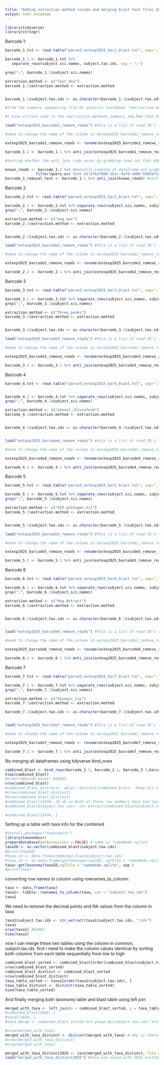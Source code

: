 ```yaml
---
title: "Adding extraction method column and merging blast text files 2025"
output: html_notebook
---
```


```r
library(tidyverse)
library(stringr)
```


Barcode 1:

```r
 
barcode_1.txt <- read.table("parsed_extexp2025_bar1_blast.txt", sep=",", header = TRUE)

barcode_1.1 <- barcode_1.txt %>%
   separate_rows(subject.sci.names, subject.tax.ids, sep = ";")

grep(";", barcode_1.1$subject.sci.names) 

extraction.method <- c("fast_dna")
barcode_1.1$extraction.method <- extraction.method


barcode_1.1$subject.tax.ids <- as.character(barcode_1.1$subject.tax.ids) # for some reason the bind_rows function below is throwing up an error that some of the subject.tax.id columns are chracters and others are integers across all the barcode text files, so setting every barcodes column to character before merging.

#from the summary sequencing file QC analysis (notebook "<extraction method>_summary_seq.Rmd - there is a unique notebook for each extraction method), I noticed that there were incorrect barcodes (not many across all the extraction methods/barcode summary seq files) mixed in with the barcode of interest. I filtered these out when doing the read QC (no. of reads, max read length etc), but I should also insure that they are being removed in the taxonomy stage too. Now the blast text files in this notebook do not have info on the barcode - i add this info in myself, so theres no way for me to scan the blast text file to find reads assigned to a barcode that shouldn't be there. Instead im going to screen the blast dataframe for read ID's of the incorrect barcodes in the summary seq files and essentially remove these read ID's from the blast text files.

#i have written code in the <extraction method>_summary_seq.Rmd that has extracted the read ID's we want to remove per barcode, so I am just loading these in here but you can go back into the original notebook to see the full code for this.

load("extexp2025_barcode1_remove_reads") #this is a list of read ID's taken from the summary seq file for barcode 1, that were from incorrect barcoodes (barcode/tag switching potentially). These may have already been removed based on the filtering criteria in BLAST, but for completeness, below is code to remove these read ID's from the blast text file for this barcode:

#need to change the name of the column in extexp2025_barcode1_remove_reads from read_id to query.acc (they are the same thing) so we can antijoin these two dataframes using query.acc as the linker column:

extexp2025_barcode1_remove_reads <- rename(extexp2025_barcode1_remove_reads, query.acc = read_id)

barcode_1.2 <- barcode_1.1 %>% anti_join(extexp2025_barcode1_remove_reads) #this says, join these two dataframes, but remove any query.acc variables in extexp2025_barcode1_remove_reads from barcode_1.1 

#testing whether the anti join code works by grabbing read ids that ARE in the blast text file, running antijoin code and seeing if they are removed:

known_reads <- barcode_1.2 %>% #manually looking at dataframe and grabbing first two reads
              filter(query.acc %in% c("efb2f860-1b1c-4afd-ad00-5803a75ad0fa", "fba2901a-3500-4361-8e46-ef1eadbdbf5e"))
barcode_1_removal_test <- barcode_1.1 %>% anti_join(known_reads) #confirms antijoin code works, as this dataset has 5 reads removed, which correspond to the number of reads in known_reads dataset (fb2f860-1b1c-4afd-ad00-5803a75ad0fa has one alignment, fba2901a-3500-4361-8e46-ef1eadbdbf5e has 4 alignments)
```

Barcode 2

```r
 
barcode_2.txt <- read.table("parsed_extexp2025_bar2_blast.txt", sep=",",  header = TRUE)

barcode_2.1 <- barcode_2.txt %>% separate_rows(subject.sci.names, subject.tax.ids, sep = ";")
grep(";", barcode_2.1$subject.sci.names) 

extraction.method <- c("mag_max")
barcode_2.1$extraction.method <- extraction.method


barcode_2.1$subject.tax.ids <- as.character(barcode_2.1$subject.tax.ids) # for some reason the bind_rows function below is throwing up an error that some of the subject.tax.id columns are chracters and others are integers across all the barcode text files, so setting every barcodes column to character before merging.

load("extexp2025_barcode2_remove_reads") #this is a list of read ID's taken from the summary seq file for barcode 1, that were from incorrect barcoodes (barcode/tag switching potentially). These may have already been removed based on the filtering criteria in BLAST, but for completeness, below is code to remove these read ID's from the blast text file for this barcode:

#need to change the name of the column in extexp2025_barcode1_remove_reads from read_id to query.acc (they are the same thing) so we can antijoin these two dataframes using query.acc as the linker column:

extexp2025_barcode2_remove_reads <- rename(extexp2025_barcode2_remove_reads, query.acc = read_id)

barcode_2.2 <- barcode_2.1 %>% anti_join(extexp2025_barcode2_remove_reads) #this says, join these two dataframes, but remove any query.acc variables in extexp2025_barcodeX_remove_reads from barcode_X.X 

```

Barcode 3

```r
   
barcode_3.txt <- read.table("parsed_extexp2025_bar3_blast.txt", sep=",",  header = TRUE)

barcode_3.1 <- barcode_3.txt %>% separate_rows(subject.sci.names, subject.tax.ids, sep = ";")
grep(";", barcode_3.1$subject.sci.names) 

extraction.method <- c("Three_peaks")
barcode_3.1$extraction.method <- extraction.method


barcode_3.1$subject.tax.ids <- as.character(barcode_3.1$subject.tax.ids) # for some reason the bind_rows function below is throwing up an error that some of the subject.tax.id columns are chracters and others are integers across all the barcode text files, so setting every barcodes column to character before merging.

load("extexp2025_barcode3_remove_reads") #this is a list of read ID's taken from the summary seq file for barcode 1, that were from incorrect barcoodes (barcode/tag switching potentially). These may have already been removed based on the filtering criteria in BLAST, but for completeness, below is code to remove these read ID's from the blast text file for this barcode:

#need to change the name of the column in extexp2025_barcode1_remove_reads from read_id to query.acc (they are the same thing) so we can antijoin these two dataframes using query.acc as the linker column:

extexp2025_barcode3_remove_reads <- rename(extexp2025_barcode3_remove_reads, query.acc = read_id)

barcode_3.2 <- barcode_3.1 %>% anti_join(extexp2025_barcode3_remove_reads) #this says, join these two dataframes, but remove any query.acc variables in extexp2025_barcodeX_remove_reads from barcode_X.X 

```

Barcode 4

```r

barcode_4.txt <- read.table("parsed_extexp2025_bar4_blast.txt", sep=",",  header = TRUE)


barcode_4.1 <- barcode_4.txt %>% separate_rows(subject.sci.names, subject.tax.ids, sep = ";")
grep(";", barcode_4.1$subject.sci.names) 

extraction.method <- c("phenol_chloroform")
barcode_4.1$extraction.method <- extraction.method


barcode_4.1$subject.tax.ids <- as.character(barcode_4.1$subject.tax.ids) # for some reason the bind_rows function below is throwing up an error that some of the subject.tax.id columns are chracters and others are integers across all the barcode text files, so setting every barcodes column to character before merging.


load("extexp2025_barcode4_remove_reads") #this is a list of read ID's taken from the summary seq file for barcode 1, that were from incorrect barcoodes (barcode/tag switching potentially). These may have already been removed based on the filtering criteria in BLAST, but for completeness, below is code to remove these read ID's from the blast text file for this barcode:

#need to change the name of the column in extexp2025_barcode1_remove_reads from read_id to query.acc (they are the same thing) so we can antijoin these two dataframes using query.acc as the linker column:

extexp2025_barcode4_remove_reads <- rename(extexp2025_barcode4_remove_reads, query.acc = read_id)

barcode_4.2 <- barcode_4.1 %>% anti_join(extexp2025_barcode4_remove_reads) #this says, join these two dataframes, but remove any query.acc variables in extexp2025_barcodeX_remove_reads from barcode_X.X 
```

Barcode 5

```r

barcode_5.txt <- read.table("parsed_extexp2025_bar5_blast.txt", sep=",",  header = TRUE)

barcode_5.1 <- barcode_5.txt %>% separate_rows(subject.sci.names, subject.tax.ids, sep = ";")
grep(";", barcode_5.1$subject.sci.names) 

extraction.method <- c("UCP_pathogen_kit")
barcode_5.1$extraction.method <- extraction.method


barcode_5.1$subject.tax.ids <- as.character(barcode_5.1$subject.tax.ids) # for some reason the bind_rows function below is throwing up an error that some of the subject.tax.id columns are chracters and others are integers across all the barcode text files, so setting every barcodes column to character before merging.

load("extexp2025_barcode5_remove_reads") #this is a list of read ID's taken from the summary seq file for barcode 1, that were from incorrect barcoodes (barcode/tag switching potentially). These may have already been removed based on the filtering criteria in BLAST, but for completeness, below is code to remove these read ID's from the blast text file for this barcode:

#need to change the name of the column in extexp2025_barcode1_remove_reads from read_id to query.acc (they are the same thing) so we can antijoin these two dataframes using query.acc as the linker column:

extexp2025_barcode5_remove_reads <- rename(extexp2025_barcode5_remove_reads, query.acc = read_id)

barcode_5.2 <- barcode_5.1 %>% anti_join(extexp2025_barcode5_remove_reads) #this says, join these two dataframes, but remove any query.acc variables in extexp2025_barcodeX_remove_reads from barcode_X.X 
```

Barcode 6

```r

barcode_6.txt <- read.table("parsed_extexp2025_bar6_blast.txt", sep=",",  header = TRUE)

barcode_6.1 <- barcode_6.txt %>% separate_rows(subject.sci.names, subject.tax.ids, sep = ";")
grep(";", barcode_6.1$subject.sci.names) 

extraction.method <- c("Mag_Attract")
barcode_6.1$extraction.method <- extraction.method


barcode_6.1$subject.tax.ids <- as.character(barcode_6.1$subject.tax.ids) # for some reason the bind_rows function below is throwing up an error that some of the subject.tax.id columns are chracters and others are integers across all the barcode text files, so setting every barcodes column to character before merging.


load("extexp2025_barcode6_remove_reads") #this is a list of read ID's taken from the summary seq file for barcode 1, that were from incorrect barcoodes (barcode/tag switching potentially). These may have already been removed based on the filtering criteria in BLAST, but for completeness, below is code to remove these read ID's from the blast text file for this barcode:

#need to change the name of the column in extexp2025_barcode1_remove_reads from read_id to query.acc (they are the same thing) so we can antijoin these two dataframes using query.acc as the linker column:

extexp2025_barcode6_remove_reads <- rename(extexp2025_barcode6_remove_reads, query.acc = read_id)

barcode_6.2 <- barcode_6.1 %>% anti_join(extexp2025_barcode6_remove_reads) #this says, join these two dataframes, but remove any query.acc variables in extexp2025_barcodeX_remove_reads from barcode_X.X 
```

Barcode 7

```r

barcode_7.txt <- read.table("parsed_extexp2025_bar7_blast.txt", sep=",",  header = TRUE)

barcode_7.1 <- barcode_7.txt %>% separate_rows(subject.sci.names, subject.tax.ids, sep = ";")
grep(";", barcode_7.1$subject.sci.names) 

extraction.method <- c("Genomic_tip")
barcode_7.1$extraction.method <- extraction.method

barcode_7.1$subject.tax.ids <- as.character(barcode_7.1$subject.tax.ids) # for some reason the bind_rows function below is throwing up an error that some of the subject.tax.id columns are chracters and others are integers across all the barcode text files, so setting every barcodes column to character before merging.


load("extexp2025_barcode7_remove_reads") #this is a list of read ID's taken from the summary seq file for barcode 1, that were from incorrect barcoodes (barcode/tag switching potentially). These may have already been removed based on the filtering criteria in BLAST, but for completeness, below is code to remove these read ID's from the blast text file for this barcode:

#need to change the name of the column in extexp2025_barcode1_remove_reads from read_id to query.acc (they are the same thing) so we can antijoin these two dataframes using query.acc as the linker column:

extexp2025_barcode7_remove_reads <- rename(extexp2025_barcode7_remove_reads, query.acc = read_id)

barcode_7.2 <- barcode_7.1 %>% anti_join(extexp2025_barcode7_remove_reads) #this says, join these two dataframes, but remove any query.acc variables in extexp2025_barcodeX_remove_reads from barcode_X.X 

```
No merging all dataframes using tidyverse bind_rows

```r
combined_blast <- bind_rows(barcode_1.1, barcode_2.1, barcode_3.1,barcode_4.1,barcode_5.1,barcode_6.1,barcode_7.1)
View(combined_blast)
#nrow(combined_blast) #42965
nrow(combined_blast)
#combined_blast_distinct<- dplyr::distinct(combined_blast, .keep_all = TRUE)
#nrow(combined_blast_distinct)
#View(combined_blast_distinct)
#combined_blast[11434, ]# ok so both of these row numbers have two taxi ids assigned to them. This must be an inherent error in ncbi assignment giving the same species multiple tax ids? to correct this, maybe i use str_split to just take the first entry?
#combined_blast$subject.tax.ids<- str_extract(combined_blast$subject.tax.ids, "\\d+") # the "\\d+" is a regex (regular expression) that means: \d a shorthand character class, which matches all numbers; it is the same as [0-9] and + is plus one or more of the expression. If i had this in brackets "(\\d+))" it would return all numeric values present but without the brackets, just returns one value

#combined_blast[11434, ]
```

Setting up a table with taxa info for the combined

```r
#install.packages("taxonomizr")
library(taxonomizr)
prepareDatabase(getAccessions = FALSE) # name is "nameNode.sqlite"
taxaID <- as.vector(combined_blast$subject.tax.ids)
#print(taxaID)
#taxa_id <- data.frame(combined_blast$subject.tax.ids)
#taxa_id <- as.data.frame(getTaxonomy(taxaID, sqlFile = "nameNode.sqlite",  desiredTaxa = c("superkingdom", "phylum", "genus", "species")))
taxa<-getTaxonomy(taxaID,sqlFile = "nameNode.sqlite", sep )
#print(taxa)

```

 converting row names to column using rownames_to_column:
```r
taxa <- data.frame(taxa)
taxa1<- tibble::rownames_to_column(taxa, var = "subject.tax.ids")
taxa1
```

We need to remove the decimal points and NA values from the column in taxa

```r
taxa1$subject.tax.ids <- str_extract(taxa1$subject.tax.ids, "\\d+")
taxa1
nrow(taxa1) #42965
View(taxa1)
```

now I can merge these two tables using the column in common, subject.tax.ids. first i need to make the column values identical by sorting both columns from each table sequentially from low to high
```r

combined_blast_sorted <- combined_blast[order(combined_blast$subject.tax.ids), ]
nrow(combined_blast_sorted)
combined_blast_distinct <- combined_blast_sorted
nrow(combined_blast_distinct)
taxa_table_sorted <- taxa1[order(taxa1$subject.tax.ids), ]
taxa_table_distinct <- distinct(taxa_table_sorted)
View(taxa_table_sorted)
```

And finally merging both taxonomy table and blast table using left join
```r
merged_with_taxa <- left_join(x = combined_blast_sorted, y = taxa_table_distinct, by ="subject.tax.ids") 
#combined_blast[2644, ]
#taxa1[2644, ]
#taxa_merge <- combined_blast_sorted %>% group_by(subject.tax.ids) %>% select(subject.tax.ids) %>% left_join(taxa_table_distinct, by ="subject.tax.ids") %>% na.omit()

#nrow(merged_with_taxa)
merged_with_taxa_distinct <- distinct(merged_with_taxa) # why is there duplicates of reads in the first place that we have to filter out?
#nrow(merged_with_taxa_distinct)
#view(merged_with_taxa)

merged_with_taxa_distinct2025 <- save(merged_with_taxa_distinct, file = "merged_with_taxa_distinct2025")
load("merged_with_taxa_distinct2025") #this was saved with 2025 written after it but the actual file name loads in without the 2025 bit after it just FYI.

```

